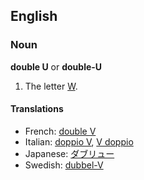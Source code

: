 ==English==

===Noun===
'''double U''' or '''double-U'''

#The letter [[W]].

====Translations====
*French: [[double V]]
*Italian: [[doppio V]], [[V doppio]]
*Japanese: [[ダブリュー]]
*Swedish: [[dubbel-V]]